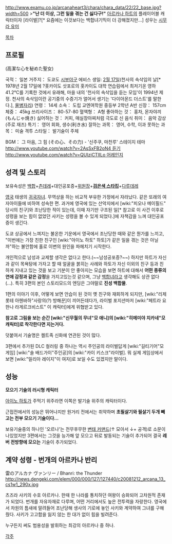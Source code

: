 {{{+1 廿楽冴姫 / Saki Tsuzura }}}
http://www.examu.co.jp/arcanaheart3/chara/chara_data/22/22_base.jpg?width=500
>'''"난 더 이상, 그런 일을 겪는 건 싫다구!"''' 
[[아르카나 하트]]의 플레이어블 캐릭터이자 [라이벌]?[* 요즘에는 이것보다는 백합녀기믹이 더 강해졌지만...] 성우는 [[시무라 유미]]

[[목차]]

== 프로필 ==
{{{+1 「고결한 마음을 품은 성녀」}}} (高潔な心を秘めた聖女)

국적： 일본
거주지： 도쿄도 [[시부야]]구 에비스
생일: [[2월 17일]](천사의 속삭임의 날[* 1978년 2월 17일에 ?홋카이도 삿포로의 홋카이도 대학 연습림에서 최저기온 영하 41.2℃를 기록한 것에서 유래해, 마을 내의 '천사의 속삭임을 듣는 모임'이 1994년 제정. 천사의 속삭임이란 공기중의 수증기가 얼어서 생기는 '다이아몬드 더스트'를 말한다.], [[물병자리]])
연령： 14세
소속： 도립 교엔여학원 중등부 2학년 A반
신장： 157cm
체중： 45kg
쓰리사이즈： 80-57-80
혈액형： A형
좋아하는 것： 홍차, 몬자야끼(もんじゃ焼き)
싫어하는 것： 커피, 매실장아찌처럼 극도로 신 음식
취미： 음악 감상 (주로 재즈)
특기： 영어 회화, 생수(利き水)
잘하는 과목： 영어, 수학, 이과
못하는 과목： 미술
격투 스타일： 발기술이 주체

BGM： 그 마음, 그 힘 (その心、その力) - '신주쿠, 마천루' 스테이지 테마 [[http://www.youtube.com/watch?v=2AsSxFB2oN4 듣기]] [[http://www.youtube.com/watch?v=QUIzjCTlILo 어레인지]]

== 성격 및 스토리 ==
보유속성은 [[백합]]+[[츤데레]]+대인공포증+[[위원장]]+'''[[검은색 스타킹]]'''+[[다루데레]]

[[영국]] 태생의 [[귀국자녀]]. 무역상을 하는 비교적 부유한 가정에서 자라났다. 같은 또래의 여자아이들에 비하여 성숙한 편. 과거에 영국에 있는 산악지에서 [wiki:"피오나 메이필드" 당시의 친구]와 조난당한 적이 있는데, 이때 자기만 구조된 일[* 참고로 이 사건 이후로 성령을 보는 힘이 없었던 사키는 성령을 볼 수 있게 되었다.]에 자책감을 느껴 대인공포증이 생긴다.

도쿄 상공에서 느껴지는 불온한 기운에서 영국에서 조난당한 때와 같은 뭔가를 느끼고, "이번에는 가장 친한 친구인 [wiki:"아이노 하토" 하토]가 같은 일을 겪는 것은 아닐까"하는 불안함에 홀로 이변의 원인을 파헤치기 시작한다.

개인적으로 남성과 교제할 생각은 없다고 한다.(~~남성공포증?~~) 하지만 하트가 자신과 같이 목욕탕에 가자고 할 때 얼굴을 붉히는 사례와 하토가 자신 이외의 친구 등과 친하게 지내고 있는 것을 보고 기분이 안 좋아지는 모습을 보면 하트에 대해서 '''어떤 종류의 연애 감정과 같은 감정'''을 가지고있는것 같으며, 그냥 [[백합]]녀라고 생각해도 상관 없다(...). 특히 3편의 본인 스토리모드의 엔딩은 그야말로 '''진성 백합물'''.

1편의 이야기 이후, 어떻게 보면 안습이 된 것이 옛 친구와 재회하게 되지만, [wiki:"리제롯테 아헨바하"사랑의(?) 방해꾼]이 끼어든데다가, 라이벌 포지션마저 [wiki:"페트라 요한나 라게르크비스트" 이 캐릭터]에게 위협받고 있다.

'''참고로 그림을 보는 순간 [wiki:"신무월의 무녀"모 애니]의 [wiki:"히메미야 치카네"모 캐릭터]로 착각한다면 지는거다.'''

덧붙여서 기술명은 켈트족 신화에 연관된 것이 많다.

3편에서 추가된 DLC 컬러링 중 하나는 역시 주인공의 라이벌답게 [wiki:"길티기어"모 게임] [wiki:"솔 배드가이"주인공]의 [wiki:"카이 키스크"라이벌]. 뭐 실제 게임상에서 보면 [wiki:"밀리아 레이지"이 여자]로 보일 수도 있겠지만 말이다.

== 성능 == 
'''모으기 기술의 러시형 캐릭터'''

[[아이노 하토]]가 주먹기 위주라면 이쪽은 발기술 위주의 캐릭터이다.

근접전에서의 성능은 뛰어나지만 원거리 전에서는 취약하며 '''초필살기와 필살기 두개 빼고는 전부 모으기 기술이다...'''

보유기술중의 하나인 '오르나'는 전무후무한 [[변태 커맨드]](↑ 모아서 ↓+ 공격)로 소문이 나있었지만 3편에서는 그것을 능가해 앞 모으고 뒤로 발동되는 기술이 추가되어 결국 '''레버 전방향에 모으는''' 기술이 추가되었다.

== 계약 성령 - 번개의 아르카나 반리 ==
雷のアルカナ ヴァンリー / Bhanri: the Thunder
http://news.dengeki.com/elem/000/000/127/127440/c20081212_arcana_13_cs1w1_290x.jpg

츠즈라 사키의 수호 아르카나. 한때 한 나라를 통치하던 여왕이 승화되어 고차원적 존재가 되었다.  번개를 자유자재로 다루며, 어떤 거리에서도 높은 전투력을 자랑한다. 영국에서 차원의 틈새에 말려들어 조난당해 생사의 기로에 놓인 사키와 계약하여 그녀를 구해줬다. 사키가 고고함을 잃지 않는 한 대가 없이 힘을 빌려준다.

누구든지 써도 범용성을 발휘하는 최강의 아르카나 중 하나. 
 
[[각주]]

